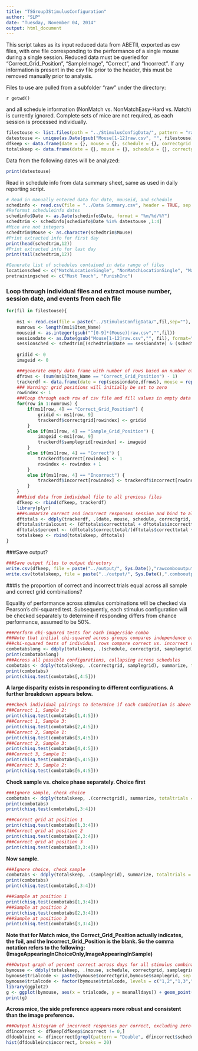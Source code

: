 ```yaml
---
title: "TSGroup3StimulusConfiguration"
author: "SLP"
date: "Tuesday, November 04, 2014"
output: html_document
---
```


This script takes as its input reduced data from ABETII, exported as csv files, with one file corresponding to 
the performance of a single mouse during a single session.  Reduced data must be queried for "Correct_Grid_Position", "SampleImage", "Correct", and "Incorrect".  If any information is present in the csv file prior to the header, this must be removed manually prior to analysis.

Files to use are pulled from a subfolder "raw" under the directory: 

`r getwd() ` 

and all schedule information (NonMatch vs. NonMatchEasy-Hard vs. Match) is currently ignored.  Complete sets of mice are not required, as each session is processed individually.

```r
filestouse <- list.files(path = "../StimulusConfigData/", pattern = "raw.csv")
datestouse <- unique(as.Date(gsub("Mouse[1-12]raw.csv", "", filestouse), format = "%Y%m%d"))
dfkeep <- data.frame(date = {}, mouse = {}, schedule = {}, correctgrid = {}, samplegrid = {}, correct = {}, incorrect = {})
totalskeep <- data.frame(date = {}, mouse = {}, schedule = {}, correctgrid = {}, samplegrid = {}, correcttotal = {}, incorrecttotal = {}, trialcount = {}, percent = {})
```

Data from the following dates will be analyzed:
```r
print(datestouse)
```

Read in schedule info from data summary sheet, same as used in daily reporting script.
```r
# Read in manually entered data for date, mouseid, and schedule
schedinfo <- read.csv(file = "../Data Summary.csv", header = TRUE, sep = ",", stringsAsFactors = FALSE)
#Reformat scheduleinfo dates
schedinfo$Date <- as.Date(schedinfo$Date, format = "%m/%d/%Y")
schedtrim <- schedinfo[schedinfo$Date %in% datestouse ,1:4]
#Mice are not integers
schedtrim$Mouse <- as.character(schedtrim$Mouse)
#Print extracted info for first day
print(head(schedtrim,12))
#Print extracted info for last day
print(tail(schedtrim,12))

#Generate list of schedules contained in data range of files
locationsched <- c("MatchLocationSingle", "NonMatchLocationSingle", "MatchLocationDouble", "NonMatchLocationDouble")
pretrainingsched <- c("Must Touch", "PunishInc")
```

### Loop through individual files and extract mouse number, session date, and events from each file

```r
for(fil in filestouse){
        
    ms1 <- read.csv(file = paste("../StimulusConfigData/",fil,sep=""), header = TRUE, stringsAsFactors = FALSE)
    numrows <- length(ms1$Item_Name)
    mouseid <- as.integer(gsub("^[0-9]*(Mouse)|raw.csv","",fil))
    sessiondate <- as.Date(gsub("Mouse[1-12]raw.csv","", fil), format="%Y%m%d")
    sessionsched <- schedtrim[(schedtrim$Date == sessiondate) & (schedtrim$Mouse == mouseid),4]    
    
    gridid <- 0
    imageid <- 0

    ###generate empty data frame with number of rows based on number of correct grid positions set in file
    dfrows <- (sum(ms1$Item_Name == "Correct_Grid_Position") - 1)
    trackerdf <- data.frame(date = rep(sessiondate,dfrows), mouse = rep(mouseid,dfrows), schedule = rep(sessionsched,dfrows), correctgrid = rep(0,dfrows), samplegrid = 0, correct = 0, incorrect = 0, row.names = (1:dfrows))
    ### Warning: grid positions will initially be set to zero
    rowindex <- 1
    ###loop through each row of csv file and fill values in empty data frame according to event type
    for(row in 1:numrows) {
        if(ms1[row, 4] == "Correct_Grid_Position") {
            gridid <- ms1[row, 9]
            trackerdf$correctgrid[rowindex] <- gridid
        }
        else if(ms1[row, 4] == "Sample_Grid_Position") {
            imageid <-ms1[row, 9]
            trackerdf$samplegrid[rowindex] <- imageid
        }    
        else if(ms1[row, 4] == "Correct") {
            trackerdf$correct[rowindex] <- 1
            rowindex <- rowindex + 1
        }
        else if(ms1[row, 4] == "Incorrect") {
            trackerdf$incorrect[rowindex] <- trackerdf$incorrect[rowindex] + 1
        }
    }
    ###bind data from individual file to all previous files
    dfkeep <- rbind(dfkeep, trackerdf)
    library(plyr)
    ###summarize correct and incorrect responses session and bind to all previous sessions
    dftotals <- ddply(trackerdf, .(date, mouse, schedule, correctgrid, samplegrid), summarize, correcttotal = sum(correct), incorrecttotal = sum(incorrect))
    dftotals$trialcount <- (dftotals$correcttotal + dftotals$incorrecttotal)
    dftotals$percent <- (dftotals$correcttotal/(dftotals$correcttotal + dftotals$incorrecttotal))
    totalskeep <- rbind(totalskeep, dftotals)
}
```

###Save output?

```r
###Save output files to output directory
write.csv(dfkeep, file = paste("../output/", Sys.Date(),"rawcombooutput.csv",sep=""), row.names = FALSE)
write.csv(totalskeep, file = paste("../output/", Sys.Date(),".combooutput.csv", sep=""), row.names = FALSE)
```

###Is the proportion of correct and incorrect trials equal across all sample and correct grid combinations?

Equality of performance across stimulus combinations will be checked via Pearson's chi-squared test. Subsequently, each stimulus configuration will be checked separately to determine if responding differs from chance performance, assumed to be 50%.


```r
###Perform chi-squared tests for each image/side combo
###Note that initial chi-squared across groups compares independence of distributions, whereas
###chi-squared tests of individual rows compare correct vs. incorrect responding to a hypothetical 50% chance 
combotabslong <- ddply(totalskeep, .(schedule, correctgrid, samplegrid), summarize, totaltrials = sum(trialcount), correct = sum(correcttotal), incorrect = sum(incorrecttotal), meanalldays = (correct/(correct+incorrect)))
print(combotabslong)
###Across all possible configurations, collapsing across schedules
combotabs <- ddply(totalskeep, .(correctgrid, samplegrid), summarize, totaltrials = sum(trialcount), correct = sum(correcttotal), incorrect = sum(incorrecttotal), meanalldays = (correct/(correct+incorrect)))
print(combotabs)
print(chisq.test(combotabs[,4:5]))
```

**A large disparity exists in responding to different configurations.  A further breakdown appears below.**

```r
###Check individual pairings to determine if each combination is above or below chance
###Correct 1, Sample 2:
print(chisq.test(combotabs[1,4:5]))
###Correct 1, Sample 3:
print(chisq.test(combotabs[2,4:5]))
###Correct 2, Sample 1:
print(chisq.test(combotabs[3,4:5]))
###Correct 2, Sample 3:
print(chisq.test(combotabs[4,4:5]))
###Correct 3, Sample 1:
print(chisq.test(combotabs[5,4:5]))
###Correct 3, Sample 2:
print(chisq.test(combotabs[6,4:5]))
```

**Check sample vs. choice phase separately.  Choice first**

```r
###Ignore sample, check choice
combotabs <- ddply(totalskeep, .(correctgrid), summarize, totaltrials = sum(trialcount), correct = sum(correcttotal), incorrect = sum(incorrecttotal), meanalldays = (correct/(correct+incorrect)))
print(combotabs)
print(chisq.test(combotabs[,3:4]))

###Correct grid at position 1
print(chisq.test(combotabs[1,3:4]))
###Correct grid at position 2
print(chisq.test(combotabs[2,3:4]))
###Correct grid at position 3
print(chisq.test(combotabs[3,3:4]))
```

**Now sample.**

```r
###Ignore choice, check sample
combotabs <- ddply(totalskeep, .(samplegrid), summarize, totaltrials = sum(trialcount), correct = sum(correcttotal), incorrect = sum(incorrecttotal), meanalldays = (correct/(correct+incorrect)))
print(combotabs)
print(chisq.test(combotabs[,3:4]))

###Sample at position 1
print(chisq.test(combotabs[1,3:4]))
###Sample at position 2
print(chisq.test(combotabs[2,3:4]))
###Sample at position 3
print(chisq.test(combotabs[3,3:4]))
```

**Note that for Match mice, the Correct_Grid_Position actually indicates, the foil, and the Incorrect_Grid_Position is the blank.  So the comma notation refers to the following: (ImageAppearingInChoiceOnly,ImageAppearingInSample)**

```r
###Output graph of percent correct across days for all stimulus combinations split by mouse
bymouse <- ddply(totalskeep, .(mouse, schedule, correctgrid, samplegrid), summarize, totaltrials = sum(trialcount), correct = sum(correcttotal), incorrect = sum(incorrecttotal), meanalldays = (correct/(correct+incorrect)))
bymouse$trialcode <- paste(bymouse$correctgrid,bymouse$samplegrid, sep = ",")
bymouse$trialcode <- factor(bymouse$trialcode, levels = c("1,2","1,3","2,1","2,3","3,1","3,2"))
library(ggplot2)
g <- ggplot(bymouse, aes(x = trialcode, y = meanalldays)) + geom_point(aes(color = schedule),size = 4) + coord_cartesian(ylim = c(0,1)) + facet_wrap(~ mouse, ncol = 3)
print(g)
```

**Across mice, the side preference appears more robust and consistent than the image preference.**

```r
###Output histogram of incorrect responses per correct, excluding zero-incorrect sequences.
dfincorrect <- dfkeep[dfkeep$incorrect != 0,]
dfdoubleinc <- dfincorrect[grepl(pattern = "Double", dfincorrect$schedule),]
hist(dfdoubleinc$incorrect, breaks = 20)
```